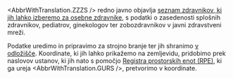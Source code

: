 
<AbbrWithTranslation.ZZZS /> redno javno objavlja [seznam zdravnikov, ki jih
lahko izberemo za osebne
zdravnike](https://zavarovanec.zzzs.si/wps/portal/portali/azos/ioz/ioz_izvajalci),
s podatki o zasedenosti splošnih zdravnikov, pediatrov, ginekologov ter
zobozdravnikov v javni zdravstveni mreži.

Podatke uredimo in pripravimo za strojno branje ter jih shranimo [v
odložišče](https://github.com/sledilnik/zdravniki-data). Koordinate, ki jih
lahko prikažemo na zemljevidu, pridobimo prek naslovov ustanov, ki jih nato
s pomočjo [Registra prostorskih enot
(RPE)](https://podatki.gov.si/dataset/register-prostorskih-enot), ki ga
ureja <AbbrWithTranslation.GURS />, pretvorimo v koordinate.
